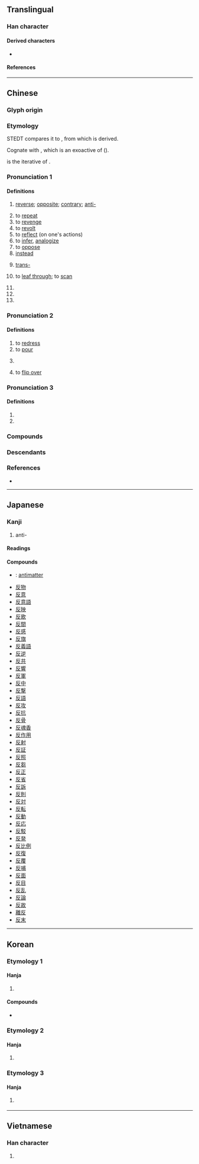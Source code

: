 {{character info}}
==Translingual==

===Han character===
{{Han char|rn=29|rad=又|as=02|sn=4|four=71247,72247|canj=HE|ids=⿸⺁又(G),⿸厂又(TJK)}}

====Derived characters====
* {{l|mul|[[仮]], [[坂]], [[岅]], [[㤆]], [[扳]], [[汳]], [[返]], [[阪]], [[昄]], [[板]], [[炍]], [[版]], [[𦙀]], [[瓪]], [[畈]], [[皈]], [[眅]], [[叛]], [[𢆕]], [[粄]], [[𥾵]], [[舨]], [[䛀]], [[𦤇]], [[販]]([[贩]]), [[𧿨]], [[䡊]], [[𠭤]], [[鈑]]([[钣]]), [[飯]]([[饭]]), [[魬]], [[㽹]]}}

====References====
{{Han ref|kx=0165.190|dkj=03127|dj=0375.040|hdz=10391.030|uh=53CD}}

----

==Chinese==
{{zh-forms|alt=仮}}

===Glyph origin===
{{Han etym}}

===Etymology===
STEDT compares it to {{inh|zh|sit-pro|*par||to trade; to buy; to sell}}, from which {{cog|bo|ཕར||interest (on money); exchange}} is derived.

Cognate with {{och-l|販|to trade}}, which is an exoactive of {{och-l|反|to return, ''lit.'' to make someone return}} ({{zh-ref|Schuessler, 2007}}).

{{och-l|番|a turn; a time|id=4}} is the iterative of {{och-l|反}}.

===Pronunciation 1===
{{zh-pron
|m=fǎn
|m-s=
|c=faan2
|c-t=
|g=
|h=pfs=fán
|j=
|md=bēng/huāng
|md_note=bēng - vernacular; huāng - literary
|mn=xm,zz,tp,kh,tc,hc,lk,sx,yl:péng/qz,lk:púiⁿ/zz,mg:pán/km:páiⁿ/hoán
|mn_note=péng/púiⁿ/pán/páiⁿ - vernacular; hoán - literary
|mn-t=boin2/huang2
|mn-t_note=boin2 - vernacular; huang2 - literary
|w=2fe
|x=
|mc=2
|oc=y,1
|cat=n,a,v,adv,pn,prefix
}}

====Definitions====
{{zh-hanzi}}

# [[reverse]]; [[opposite]]; [[contrary]]; [[anti-]]
#: {{zh-x|反法西斯|'''anti'''fascist}}
# to [[repeat]]
# to [[revenge]]
# to [[revolt]]
# to [[reflect]] (on one's actions)
# to [[infer]], [[analogize]]
# to [[oppose]]
# [[instead]]
# {{lb|zh|chemistry}} [[trans-]]
#: {{zh-x|順--反.異構|cis-'''trans''' isomerism}}
#: {{zh-x|反 @- @2{èr} @- 丁烯|'''[[trans-]]'''2-[[butene]]|tr='''fǎn'''-èr-dīngxī}}
#: {{zh-ant|順}}
# {{lb|zh|Min Nan}} to [[leaf through]]; to [[scan]] 
# {{zh-alt-form|返|to [[return]]; to [[move]] [[back]]}}
# {{zh-alt-form|返|to [[return]]; to [[give]] [[back]]}}
# {{surname|zh}}

===Pronunciation 2===
{{zh-pron
|m=fǎn
|c=faan1
|mc=1
|oc=n,2
|cat=n,v
}}

====Definitions====
{{zh-hanzi}}

# to [[redress]]
# to [[pour]]
# {{lb|zh|phonetics}} {{zh-short|反切|[[fanqie]]}}
# to [[flip over]]

===Pronunciation 3===
{{zh-pron
|m=fàn
|c=faan3
|cat=a,v
}}

====Definitions====
{{zh-hanzi}}

# {{zh-used in|反反}}
# {{zh-alt-form|販}}

===Compounds===
{{zh-der|反霸|反綁|反比|反比例|反駁|反哺|反差|反常|反襯|反衝力|反芻|反芻動物|反芻胃|反串|反唇相譏|反倒|反調|反動|反動派|反對|反對黨|反對派|反而|反方|反律|反復|反復無常|反感|反戈一擊|反革命|反攻|反躬自問|反顧|反光|反光燈|反光鏡|反過來|反函數|反話|反悔|反擊|反剪|反間|反詰|反抗|反客為主|反口|反饋|反粒子|反亂|反面|反面人物|反目|反派|反叛|反撲|反其道而行之|反潛|反切|反求諸己|反犬旁兒|反三角函數|反射|反射角|反射爐|反射線|反身|反詩|反是|反手|反水|反水不收|反思|反訴|反鎖|反彈|反坦克炮|反胃|反文旁兒|反問|反誣|反物質|反響|反向|反省|反宣傳|反咬|反義詞|反應|反應堆|反映|反映論|反右|反語|反掌|反照|反正|反證|反證法|反之|反質子|反中子|反嘴|反作用|一反常態|一隅三反|三反|不反|不反顧|不極不反|中和反應|亂反射|作反|倒反|倒反帳|偏反|偏反者|光位反應|光反應|內視反聽|凝結反應|出爾反爾|制約反應|包晶反應|包析反應|化學反應|原始反終|反不似|反二簧|反作用力|反側|反傾銷稅|反光板|反共|反共義士|反其真|反初服|反制|反反|反反覆覆|反叛型|反古|反右運動|反吸|反命|反噬|反坐|反坫|反壓|反客作主|反射運動|反射鏡|反將|反將計|反專利|反左書|反巴掌|反常人格|反彈琵琶|反復不常|反情報|反戈|反戰|反戾天常|反打瓦|反托拉斯|反抗期|反掌之易|反掌折枝|反接|反提|反握|反撞力|反效果|反敗為勝|反教|反文兒|反文化|反方向|反旆|反景|反服|反本|反本還原|反核|反樸|反毒|反氣旋|反汗|反清復明|反滲透|反王|反璞|反璞歸真|反璧|反白|反目互毆|反目成仇|反目成讎|反相|反眼不識|反眼猴|反磕兒|反穿皮襖|反紐|反經|反經合義|反經行權|反綰髻|反老還童|反聽內視|反背|反脣|反脣相稽|反脣相譏|反臉|反臉無情|反臣|反舌|反舌鳥|反衍|反裘負芻|反裘負薪|反覆|反覆不一|反覆不定|反覆思維|反覆無常|反親疏|反觀|反訓|反諷|反貼門神|反賊|反賓為主|反路|反躬|反躬自省|反躬自責|反軸心國|反輸一帖|反轉|反逆|反邪歸正|反間細作|反間計|反間諜|反陰復陰|反面無情|反顏|反風|反飛彈|反骨|反高潮|可逆反應|吸熱反應|唱反調|報本反始|夫妻反目|官逼民反|家反宅亂|展轉反側|巴氏反射|平反|平衡反應|廢然而反|弄巧反拙|循環反覆|悲劇反諷|愛毛反裘|慈烏反哺|揮戈反日|撝戈反日|撥亂反正|撥亂反治|收視反聽|放熱反應|易如反掌|易於反掌|暗反應|核反應|核反應器|核子反應|條件反射|欲益反損|正反合|歸全反真|歸正反本|歸真反璞|求益反損|沸反盈天|流宕忘反|流蕩忘反|漫反射|熱核反應|物極必反|物至則反|相反|相反數|相反相成|相反詞|禍不反踵|秀才造反|窩裡反|策反|築室反耕|義不反顧|義無反顧|肅反|背反|膝反射|自反|自崖而反|自我反省|舉一反三|親極反疏|謀反|議不反顧|跑反|輾轉反側|轉輾反側|迷而不反|迷而知反|迷途知反|造反|造反派|連鎖反應|違反|適得其反|還原反應|還淳反樸|鎮反|鏈鎖反應|隅反|隻輪不反|電子反制|顯色反應|反黨|反文|反文邊|反犬旁|反字框|反勝}}

===Descendants===
{{CJKV|反|はん|반|phản}}

===References===
* {{thcwd|790}}

{{zh-cat|Intermediate}}

----

==Japanese==

===Kanji===
{{ja-kanji|grade=3|rs=又02}}

# anti-

====Readings====
{{ja-readings
|goon=ほん, へん
|kanon=はん
|kanyoon=たん
|kun=そ-らす, そ-る, かえ-す, かえ-る
}}

====Compounds====
{{der-top|Compounds}}
* {{ja-r|反物質|はんぶっしつ}}: [[antimatter]]
* [[反物]]
* [[反意]]
* [[反意語]]
* [[反映]]
* [[反歌]]
* [[反間]]
* [[反感]]
* [[反旗]]
* [[反義語]]
* [[反逆]]
* [[反共]]
* [[反響]]
* [[反軍]]
* [[反中]]
* [[反撃]]
* [[反語]]
* [[反攻]]
* [[反抗]]
* [[反骨]]
* [[反魂香]]
* [[反作用]]
* [[反射]]
* [[反証]]
* [[反照]]
* [[反芻]]
* [[反正]]
* [[反省]]
* [[反訴]]
* [[反則]]
* [[反対]]
* [[反転]]
* [[反動]]
* [[反応]]
* [[反駁]]
* [[反発]]
* [[反比例]]
* [[反復]]
* [[反覆]]
* [[反哺]]
* [[反面]]
* [[反目]]
* [[反乱]]
* [[反論]]
* [[反故]]
* [[離反]]
* [[反末]]
{{der-bottom}}

----

==Korean==

===Etymology 1===

====Hanja====
{{ko-hanja|[[되돌리다|되돌릴]]|반}}

# {{hanja form of|반|[[reverse]]; [[anti-]]}}

====Compounds====
* {{ko-l|[[반사]][[작용]]|[[reflex]]|[[反射]][[作用]]}}

===Etymology 2===

====Hanja====
{{ko-hanja|[[뒤치다|뒤칠]]|번}}

# {{lb|ko|obsolete}} {{hanja form of|번|[[flip over]]}}

===Etymology 3===

====Hanja====
{{ko-hanja|[[팔다|팔]]|판}}

# {{lb|ko|obsolete}} {{alt form|ko|販||{{hanja form of|판|[[sell]]}}}}

----

==Vietnamese==

===Han character===
{{vi-readings|reading=[[phản]], [[phiên]]|rs=又02}}

# {{rfdef|vi|sort=又02}}